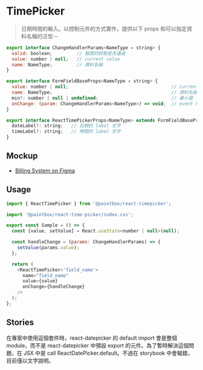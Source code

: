 

<Meta title="React/Form/TimePicker" />

# TimePicker

> 日期時間的輸入。以控制元件的方式實作，提供以下 props 和可以指定資料名稱的泛型－

```javascript
export interface ChangeHandlerParams<NameType = string> {
  valid: boolean;         // 驗證的狀態是否通過
  value: number | null;   // current value
  name: NameType;         // 資料名稱
}

export interface FormFieldBaseProps<NameType = string> {
  value: number | null;                                      // current value
  name: NameType;                                            // 資料名稱
  min?: number | null | undefined;                           // 最小值
  onChange: (param: ChangeHandlerParams<NameType>) => void;  // event handler
}

export interface ReactTimePickerProps<NameType> extends FormFieldBaseProps<NameType> {
  dateLabel?: string;   // 日期的 label 文字
  timeLabel?: string;   // 時間的 label 文字
}
```

## Mockup

- [Billing System on Figma](https://www.figma.com/file/rvTsTJLCarPAEYvdXQuRDY/Billing-System---1.0.0?node-id=5301%3A12735)

## Usage 

```javascript
import { ReactTimePicker } from '@paintbox/react-timepicker';

import '@paintbox/react-time-picker/index.css';

export const Sample = () => {
  const [value, setValue] = React.useState<number | null>(null);

  const handleChange = (params: ChangeHandlerParams) => {
    setValue(params.value);
  };

  return (
    <ReactTimePicker<'field_name'>
      name="field_name"
      value={value}
      onChange={handleChange}
    />
  );
};
```

## Stories

在專案中使用這個套件時，react-datepicker 的 default import 會是整個 module，而不是 react-datepicker 中預設 export 的元件。為了暫時解決這個問題，在 JSX 中是 call ReactDatePicker.default。不過在 storybook 中會報錯，目前僅以文字說明。